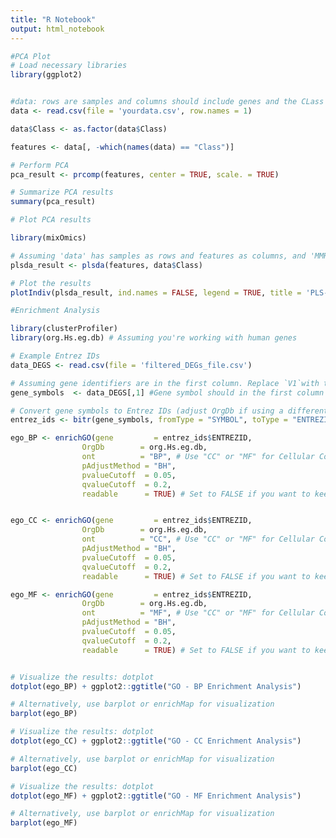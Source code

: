 ---
title: "R Notebook"
output: html_notebook
---



```{r}
#PCA Plot
# Load necessary libraries
library(ggplot2)


#data: rows are samples and columns should include genes and the CLass variable (PCOS vs Control)
data <- read.csv(file = 'yourdata.csv', row.names = 1)

data$Class <- as.factor(data$Class)

features <- data[, -which(names(data) == "Class")]

# Perform PCA
pca_result <- prcomp(features, center = TRUE, scale. = TRUE)

# Summarize PCA results
summary(pca_result)

# Plot PCA results

library(mixOmics)

# Assuming 'data' has samples as rows and features as columns, and 'MMR_status' as a factor
plsda_result <- plsda(features, data$Class)

# Plot the results
plotIndiv(plsda_result, ind.names = FALSE, legend = TRUE, title = 'PLS-DA on PCOS vs. Control')
```

```{r}
#Enrichment Analysis

library(clusterProfiler)
library(org.Hs.eg.db) # Assuming you're working with human genes

# Example Entrez IDs
data_DEGS <- read.csv(file = 'filtered_DEGs_file.csv')

# Assuming gene identifiers are in the first column. Replace `V1`with the actual column name if different.
gene_symbols  <- data_DEGS[,1] #Gene symbol should in the first column 

# Convert gene symbols to Entrez IDs (adjust OrgDb if using a different organism)
entrez_ids <- bitr(gene_symbols, fromType = "SYMBOL", toType = "ENTREZID", OrgDb = org.Hs.eg.db)

ego_BP <- enrichGO(gene         = entrez_ids$ENTREZID,
                OrgDb        = org.Hs.eg.db,
                ont          = "BP", # Use "CC" or "MF" for Cellular Component or Molecular Function
                pAdjustMethod = "BH",
                pvalueCutoff  = 0.05,
                qvalueCutoff  = 0.2,
                readable      = TRUE) # Set to FALSE if you want to keep original Entrez IDs


ego_CC <- enrichGO(gene         = entrez_ids$ENTREZID,
                OrgDb        = org.Hs.eg.db,
                ont          = "CC", # Use "CC" or "MF" for Cellular Component or Molecular Function
                pAdjustMethod = "BH",
                pvalueCutoff  = 0.05,
                qvalueCutoff  = 0.2,
                readable      = TRUE) # Set to FALSE if you want to keep original Entrez IDs

ego_MF <- enrichGO(gene         = entrez_ids$ENTREZID,
                OrgDb        = org.Hs.eg.db,
                ont          = "MF", # Use "CC" or "MF" for Cellular Component or Molecular Function
                pAdjustMethod = "BH",
                pvalueCutoff  = 0.05,
                qvalueCutoff  = 0.2,
                readable      = TRUE) # Set to FALSE if you want to keep original Entrez IDs


# Visualize the results: dotplot
dotplot(ego_BP) + ggplot2::ggtitle("GO - BP Enrichment Analysis")

# Alternatively, use barplot or enrichMap for visualization
barplot(ego_BP)

# Visualize the results: dotplot
dotplot(ego_CC) + ggplot2::ggtitle("GO - CC Enrichment Analysis")

# Alternatively, use barplot or enrichMap for visualization
barplot(ego_CC)

# Visualize the results: dotplot
dotplot(ego_MF) + ggplot2::ggtitle("GO - MF Enrichment Analysis")

# Alternatively, use barplot or enrichMap for visualization
barplot(ego_MF)
```



